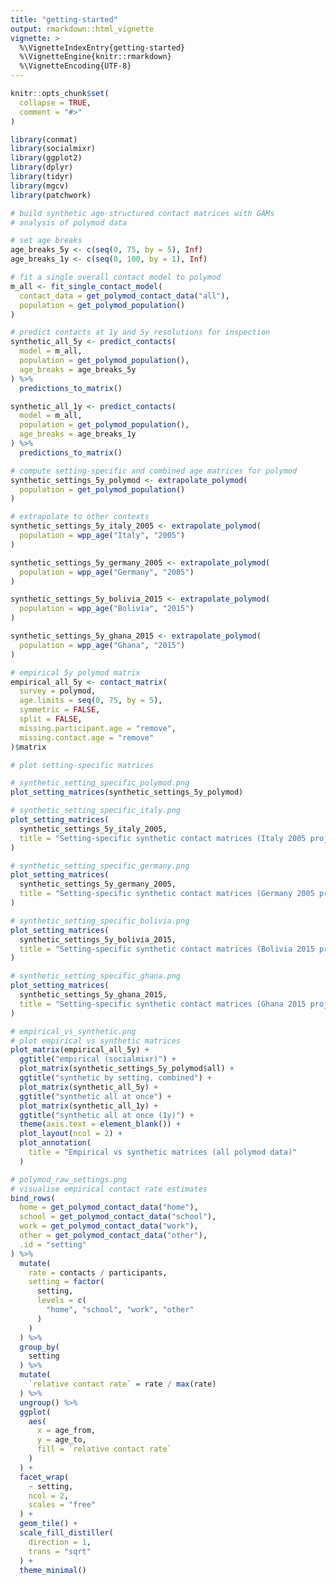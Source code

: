 ```yaml
---
title: "getting-started"
output: rmarkdown::html_vignette
vignette: >
  %\VignetteIndexEntry{getting-started}
  %\VignetteEngine{knitr::rmarkdown}
  %\VignetteEncoding{UTF-8}
---
```


```r
knitr::opts_chunk$set(
  collapse = TRUE,
  comment = "#>"
)
```

```r
library(conmat)
library(socialmixr)
library(ggplot2)
library(dplyr)
library(tidyr)
library(mgcv)
library(patchwork)
```

```r
# build synthetic age-structured contact matrices with GAMs
# analysis of polymod data

# set age breaks
age_breaks_5y <- c(seq(0, 75, by = 5), Inf)
age_breaks_1y <- c(seq(0, 100, by = 1), Inf)

# fit a single overall contact model to polymod
m_all <- fit_single_contact_model(
  contact_data = get_polymod_contact_data("all"),
  population = get_polymod_population()
)
```


```r
# predict contacts at 1y and 5y resolutions for inspection
synthetic_all_5y <- predict_contacts(
  model = m_all, 
  population = get_polymod_population(),
  age_breaks = age_breaks_5y
) %>%
  predictions_to_matrix()
```


```r
synthetic_all_1y <- predict_contacts(
  model = m_all, 
  population = get_polymod_population(),
  age_breaks = age_breaks_1y
) %>%
  predictions_to_matrix()
```


```r
# compute setting-specific and combined age matrices for polymod
synthetic_settings_5y_polymod <- extrapolate_polymod(
  population = get_polymod_population()
)
```


```r
# extrapolate to other contexts
synthetic_settings_5y_italy_2005 <- extrapolate_polymod(
  population = wpp_age("Italy", "2005")
)
```


```r
synthetic_settings_5y_germany_2005 <- extrapolate_polymod(
  population = wpp_age("Germany", "2005")
)
```


```r
synthetic_settings_5y_bolivia_2015 <- extrapolate_polymod(
  population = wpp_age("Bolivia", "2015")
)
```


```r
synthetic_settings_5y_ghana_2015 <- extrapolate_polymod(
  population = wpp_age("Ghana", "2015")
)
```


```r
# empirical 5y polymod matrix
empirical_all_5y <- contact_matrix(
  survey = polymod,
  age.limits = seq(0, 75, by = 5),
  symmetric = FALSE,
  split = FALSE,
  missing.participant.age = "remove",
  missing.contact.age = "remove"
)$matrix

# plot setting-specific matrices
```


```r
# synthetic_setting_specific_polymod.png
plot_setting_matrices(synthetic_settings_5y_polymod)
```


```r
# synthetic_setting_specific_italy.png
plot_setting_matrices(
  synthetic_settings_5y_italy_2005,
  title = "Setting-specific synthetic contact matrices (Italy 2005 projected)"
)
```


```r
# synthetic_setting_specific_germany.png
plot_setting_matrices(
  synthetic_settings_5y_germany_2005,
  title = "Setting-specific synthetic contact matrices (Germany 2005 projected)"
)
```


```r
# synthetic_setting_specific_bolivia.png
plot_setting_matrices(
  synthetic_settings_5y_bolivia_2015,
  title = "Setting-specific synthetic contact matrices (Bolivia 2015 projected)"
)
```


```r
# synthetic_setting_specific_ghana.png
plot_setting_matrices(
  synthetic_settings_5y_ghana_2015,
  title = "Setting-specific synthetic contact matrices (Ghana 2015 projected)"
)
```


```r
# empirical_vs_synthetic.png
# plot empirical vs synthetic matrices
plot_matrix(empirical_all_5y) +
  ggtitle("empirical (socialmixr)") +
  plot_matrix(synthetic_settings_5y_polymod$all) +
  ggtitle("synthetic by setting, combined") +
  plot_matrix(synthetic_all_5y) +
  ggtitle("synthetic all at once") +
  plot_matrix(synthetic_all_1y) +
  ggtitle("synthetic all at once (1y)") +
  theme(axis.text = element_blank()) +
  plot_layout(ncol = 2) +
  plot_annotation(
    title = "Empirical vs synthetic matrices (all polymod data)"
  )
```


```r
# polymod_raw_settings.png
# visualise empirical contact rate estimates
bind_rows(
  home = get_polymod_contact_data("home"),
  school = get_polymod_contact_data("school"),
  work = get_polymod_contact_data("work"),
  other = get_polymod_contact_data("other"),
  .id = "setting"
) %>%
  mutate(
    rate = contacts / participants,
    setting = factor(
      setting,
      levels = c(
        "home", "school", "work", "other"
      )
    )
  ) %>%
  group_by(
    setting
  ) %>%
  mutate(
    `relative contact rate` = rate / max(rate)
  ) %>%
  ungroup() %>%
  ggplot(
    aes(
      x = age_from,
      y = age_to,
      fill = `relative contact rate`
    )
  ) +
  facet_wrap(
    ~ setting,
    ncol = 2,
    scales = "free"
  ) +
  geom_tile() +
  scale_fill_distiller(
    direction = 1,
    trans = "sqrt"
  ) +
  theme_minimal()
```

